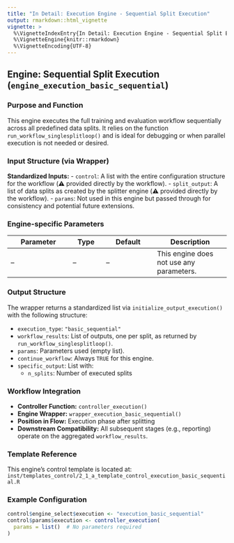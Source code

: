 ```yaml
---
title: "In Detail: Execution Engine - Sequential Split Execution"
output: rmarkdown::html_vignette
vignette: >
  %\VignetteIndexEntry{In Detail: Execution Engine - Sequential Split Execution}
  %\VignetteEngine{knitr::rmarkdown}
  %\VignetteEncoding{UTF-8}
---
```


## Engine: Sequential Split Execution (`engine_execution_basic_sequential`)

### Purpose and Function
This engine executes the full training and evaluation workflow sequentially across all predefined data splits. It relies on the function `run_workflow_singlesplitloop()` and is ideal for debugging or when parallel execution is not needed or desired.

### Input Structure (via Wrapper)

**Standardized Inputs:**
- `control`: A list with the entire configuration structure for the workflow (⚠️ provided directly by the workflow).
- `split_output`: A list of data splits as created by the splitter engine (⚠️ provided directly by the workflow).
- `params`: Not used in this engine but passed through for consistency and potential future extensions.

### Engine-specific Parameters

| Parameter | Type | Default | Description |
|-----------|------|---------|-------------|
| –         | –    | –       | This engine does not use any parameters. |

### Output Structure

The wrapper returns a standardized list via `initialize_output_execution()` with the following structure:

- `execution_type`: `"basic_sequential"`
- `workflow_results`: List of outputs, one per split, as returned by `run_workflow_singlesplitloop()`.
- `params`: Parameters used (empty list).
- `continue_workflow`: Always `TRUE` for this engine.
- `specific_output`: List with:
    - `n_splits`: Number of executed splits

### Workflow Integration

- **Controller Function:** `controller_execution()`
- **Engine Wrapper:** `wrapper_execution_basic_sequential()`
- **Position in Flow:** Execution phase after splitting
- **Downstream Compatibility:** All subsequent stages (e.g., reporting) operate on the aggregated `workflow_results`.

### Template Reference

This engine's control template is located at:  
`inst/templates_control/2_1_a_template_control_execution_basic_sequential.R`

### Example Configuration
```r
control$engine_select$execution <- "execution_basic_sequential"
control$params$execution <- controller_execution(
  params = list()  # No parameters required
)
```
